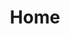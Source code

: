 ---
title: Home
description: The all-in-one compendium of knowledge on all things charting, modding in Spin Rhythm XD and more.
template: splash
lastUpdated: false
prev: false
next: false
hero:
  title: |
    Welcome to the
    <span
      class="font-black text-transparent
        bg-clip-text bg-gradient-to-b
        from-accent-900 to-accent-600
        dark:from-accent-600 dark:to-accent-200"
    >
      SpinShare Wiki!
    </span>
  tagline: The all-in-one compendium of knowledge on all things charting, modding in Spin Rhythm XD and more.
  image:
    file: ../../assets/custom-icons/Icon_colored.svg
  actions:
    - text: Get started
      link: /spinshare-wiki/beginnerguide
      icon: right-arrow
      variant: primary
    - text: Edit on GitHub
      link: https://github.com/useredge/spinshare-wiki
      icon: external
---